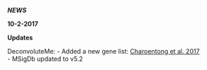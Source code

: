 ***NEWS***

**10-2-2017**   

**Updates**    

DeconvoluteMe:
  - Added a new gene list: [Charoentong et al. 2017](https://www.ncbi.nlm.nih.gov/pubmed/28052254)   
  - MSigDb updated to v5.2    
  
  
  
   
   
  


